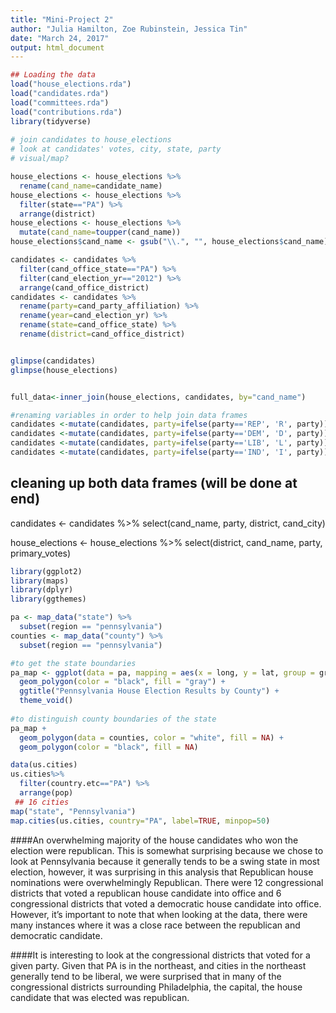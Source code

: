 ```yaml
---
title: "Mini-Project 2"
author: "Julia Hamilton, Zoe Rubinstein, Jessica Tin"
date: "March 24, 2017"
output: html_document
---
```



```r
## Loading the data
load("house_elections.rda")
load("candidates.rda")
load("committees.rda")
load("contributions.rda")
library(tidyverse)
 
# join candidates to house_elections
# look at candidates' votes, city, state, party
# visual/map?

house_elections <- house_elections %>%
  rename(cand_name=candidate_name) 
house_elections <- house_elections %>%
  filter(state=="PA") %>%
  arrange(district)
house_elections <- house_elections %>%
  mutate(cand_name=toupper(cand_name))
house_elections$cand_name <- gsub("\\.", "", house_elections$cand_name)

candidates <- candidates %>%
  filter(cand_office_state=="PA") %>%
  filter(cand_election_yr=="2012") %>%
  arrange(cand_office_district)
candidates <- candidates %>%
  rename(party=cand_party_affiliation) %>%
  rename(year=cand_election_yr) %>%
  rename(state=cand_office_state) %>%
  rename(district=cand_office_district)


glimpse(candidates)
glimpse(house_elections)


full_data<-inner_join(house_elections, candidates, by="cand_name")

```



```r
#renaming variables in order to help join data frames
candidates <-mutate(candidates, party=ifelse(party=='REP', 'R', party))
candidates <-mutate(candidates, party=ifelse(party=='DEM', 'D', party))  
candidates <-mutate(candidates, party=ifelse(party=='LIB', 'L', party))
candidates <-mutate(candidates, party=ifelse(party=='IND', 'I', party))

```


## cleaning up both data frames (will be done at end)
candidates <- candidates %>%
  select(cand_name, party, district, cand_city)


house_elections <- house_elections %>%
  select(district, cand_name, party, primary_votes)




```r
library(ggplot2)
library(maps)
library(dplyr)
library(ggthemes)

pa <- map_data("state") %>%
  subset(region == "pennsylvania")
counties <- map_data("county") %>%
  subset(region == "pennsylvania")

#to get the state boundaries
pa_map <- ggplot(data = pa, mapping = aes(x = long, y = lat, group = group)) +
  geom_polygon(color = "black", fill = "gray") +
  ggtitle("Pennsylvania House Election Results by County") +
  theme_void()
    
#to distinguish county boundaries of the state
pa_map +
  geom_polygon(data = counties, color = "white", fill = NA) +
  geom_polygon(color = "black", fill = NA)

```

```r
data(us.cities)
us.cities%>%
  filter(country.etc=="PA") %>%
  arrange(pop)
 ## 16 cities
map("state", "Pennsylvania")
map.cities(us.cities, country="PA", label=TRUE, minpop=50)
```

####An overwhelming majority of the house candidates who won the election were republican. This is somewhat surprising because we chose to look at Pennsylvania because it generally tends to be a swing state in most election, however, it was surprising in this analysis that Republican house nominations were overwhelmingly Republican. There were 12 congressional districts that voted a republican house candidate into office and 6 congressional districts that voted a democratic house candidate into office. However, it's important to note that when looking at the data, there were many instances where it was a close race between the republican and democratic candidate. 

####It is interesting to look at the congressional districts that voted for a given party. Given that PA is in the northeast, and cities in the northeast generally tend to be liberal, we were surprised that in many of the congressional districts surrounding Philadelphia, the capital, the house candidate that was elected was republican. 

